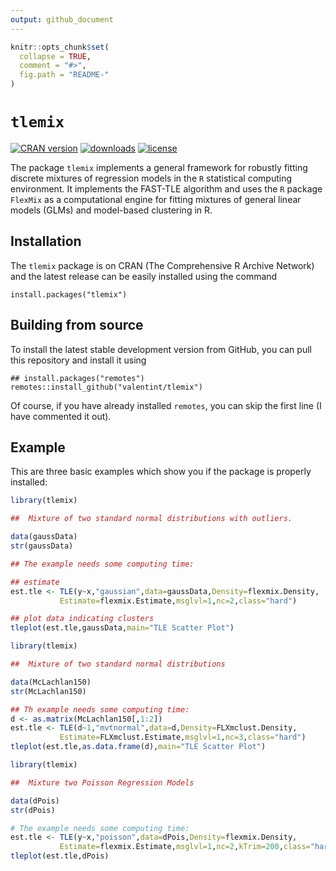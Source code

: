 ```yaml
---
output: github_document
---
```


<!-- README.md is generated from README.Rmd. Please edit that file -->

```r
knitr::opts_chunk$set(
  collapse = TRUE,
  comment = "#>",
  fig.path = "README-"
)
```

# ```tlemix```

<!-- badges: start -->
[![CRAN version](https://www.r-pkg.org/badges/version/fsdaR)](https://cran.r-project.org/package=tlemix)
[![downloads](https://cranlogs.r-pkg.org/badges/fsdaR)](https://cran.r-project.org/package=tlemix)
[![license](https://img.shields.io/badge/license-GPL--3-blue.svg)](https://www.gnu.org/licenses/gpl-3.0.en.html)
<!-- badges: end -->


The package `tlemix` implements a general framework for robustly fitting
discrete mixtures of regression models in the `R` statistical
computing environment. It implements the FAST-TLE algorithm
and uses the `R` package `FlexMix` as a computational engine for
fitting mixtures of general linear models (GLMs) and 
model-based clustering in R.

    
## Installation

The `tlemix` package is on CRAN (The Comprehensive R Archive Network) and the latest release can be easily installed using the command

```
install.packages("tlemix")
```

## Building from source

To install the latest stable development version from GitHub, you can pull this repository and install it using

```
## install.packages("remotes")
remotes::install_github("valentint/tlemix")
```

Of course, if you have already installed `remotes`, you can skip the first line (I have commented it out).  

## Example

This are three basic examples which show you if the package is properly installed:

```r
library(tlemix)

##  Mixture of two standard normal distributions with outliers.

data(gaussData)
str(gaussData)

## The example needs some computing time:

## estimate
est.tle <- TLE(y~x,"gaussian",data=gaussData,Density=flexmix.Density,
           Estimate=flexmix.Estimate,msglvl=1,nc=2,class="hard")

## plot data indicating clusters
tleplot(est.tle,gaussData,main="TLE Scatter Plot")

```
```r
library(tlemix)

##  Mixture of two standard normal distributions

data(McLachlan150)
str(McLachlan150)

## Th example needs some computing time:
d <- as.matrix(McLachlan150[,1:2])
est.tle <- TLE(d~1,"mvtnormal",data=d,Density=FLXmclust.Density,
           Estimate=FLXmclust.Estimate,msglvl=1,nc=3,class="hard")
tleplot(est.tle,as.data.frame(d),main="TLE Scatter Plot")

```

```r
library(tlemix)

##  Mixture two Poisson Regression Models

data(dPois)
str(dPois)

# The example needs some computing time:
est.tle <- TLE(y~x,"poisson",data=dPois,Density=flexmix.Density,
           Estimate=flexmix.Estimate,msglvl=1,nc=2,kTrim=200,class="hard")
tleplot(est.tle,dPois)

```

